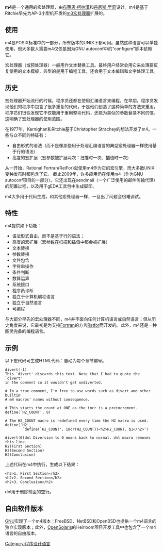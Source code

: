 {{noteTA
|G1=IT
|1=zh-cn:宏; zh-tw:巨集;
}}
'''m4'''是一个通用的宏处理器，由[[布萊恩·柯林漢|布萊恩·柯林漢]]和[[丹尼斯·里奇|丹尼斯·里奇]]设计。m4是基于Ritchie早先为AP-3小型机开发的[[m3|m3]][[宏处理器|宏处理器]]扩展的。

==使用==
m4是POSIX标准中的一部分，所有版本的UNIX下都可用。虽然这种语言可以单独使用，但大多数人需要m4仅仅是因为GNU autoconf中的“configure”脚本依赖它。

宏处理器（或预处理器）一般用作文本替换工具。最终用户经常会用它来处理要反复使用的文本模板，典型的是用于编程工具，还会用于文本编辑和文字处理工具。

==历史==
宏处理器开始流行的时候，程序员还都在使用汇编语言来编程。在早期，程序员发现他们的程序中包含了很多重复的代码，于是他们创造了这种简单的方法来重用。程序员们很快发现它不仅能用于重用整块代码，还能为类似的参数替换不同的值。这明确了宏处理器的使用范围。

在1977年，Kernighan和Ritchie基于Christopher Strachey的想法开发了m4。一些与众不同的特征有：
* 自由形式的语法（而不是像那些用于处理汇编语言的典型宏处理器一样使用基于行的语法）
* 高度的宏扩展（宏参数被扩展两次：扫描时一次、插值时一次）
从一开始，Rational Fortran(RatFor)就使用m4作为它的宏引擎，而大多数UNIX变种发布时都包含了它。
截止2009年，许多应用仍在使用m4（作为GNU autoconf项目的一部分）。它还出现在sendmail（一个广泛使用的邮件传输代理）的配置过程，以及用于gEDA工具包中生成脚印。

m4大多用于代码生成，和其他宏处理器一样，一旦出了问题会很难调试。

==特性==
m4提供如下功能：
* 语法形式自由，而不是基于行的语法；
* 高度的宏扩展（宏参数在扫描和插值中都会被扩展）
* 文本替换
* 参数替换
* 文件包含
* 字符串操作
* 条件判断
* 数算运算
* 系统接口
* 程序员诊断
* 独立于计算机编程语言
* 独立于自然语言
* 可编程
与大部分早先的宏处理器不同，m4并不面向任何计算机语言或自然语言；但从历史角度来说，它最初是为支持[[Fortran|Fortran]]的方言[[Ratfor|Ratfor]]而开发的。此外，m4还是一种图灵完备的编程语言。

==示例==
以下宏代码可生成HTML代码：自动为每个章节编号。
<pre>
divert(-1)
This `divert' discards this text. Note that I had to quote the `divert'
in the comment so it wouldn't get undiverted.

# In a true comment, I'm free to use words such as divert and other builtin
# m4 macros' names without consequence.

# This starts the count at ONE as the incr is a preincrement.
define(`H2_COUNT', 0)

# The H2_COUNT macro is redefined every time the H2 macro is used.
define(`H2',
        `define(`H2_COUNT', incr(H2_COUNT))<h2>H2_COUNT. $1</h2>')

divert(0)dnl Diversion to 0 means back to normal. dnl macro removes this line.
H2(First Section)
H2(Second Section)
H2(Conclusion)
</pre>
上述代码在m4中执行，生成以下结果：
<pre>
<h2>1. First Section</h2>
<h2>2. Second Section</h2>
<h2>3. Conclusion</h2>
</pre>
dnl用于删除前面的空行。

==自由软件版本==
[[GNU|GNU]]实现了一个m4版本；FreeBSD、NetBSD和OpenBSD也提供一个m4语言的独立实现版本；此外，[[OpenSolaris|OpenSolaris]]的Heirloom项目开发工具中也包含了一个m4语言的自由版本。

[[Category:程序设计语言|Category:程序设计语言]]